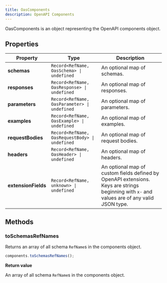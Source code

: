 ```yaml
---
title: OasComponents
description: OpenAPI Components
---
```


OasComponents is an object representing the OpenAPI components object.

## Properties

| Property | Type | Description |
| -------- | ---- | ----------- |
| **schemas** | `Record<RefName, OasSchema> \| undefined` | An optional map of schemas. |
| **responses** | `Record<RefName, OasResponse> \| undefined` | An optional map of responses. |
| **parameters** | `Record<RefName, OasParameter> \| undefined` | An optional map of parameters. |
| **examples** | `Record<RefName, OasExample> \| undefined` | An optional map of examples. |
| **requestBodies** | `Record<RefName, OasRequestBody> \| undefined` | An optional map of request bodies. |
| **headers** | `Record<RefName, OasHeader> \| undefined` | An optional map of headers. |
| **extensionFields** | `Record<RefName, unknown> \| undefined` | An optional map of custom fields defined by OpenAPI extensions. Keys are strings beginning with `x-` and values are of any valid JSON type. |

## Methods

### toSchemasRefNames

Returns an array of all schema `RefName`s in the components object.

```js
components.toSchemasRefNames();
```

**Return value**

An array of all schema `RefName`s in the components object.
